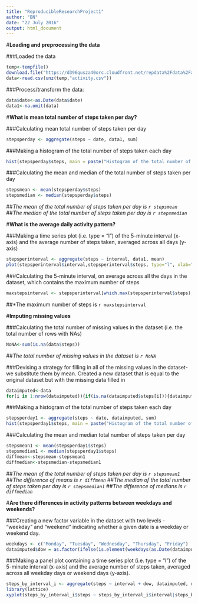 ---
title: "ReproducibleResearchProject1"
author: "BN"
date: "22 July 2016"
output: html_document
---

#**Loading and preprocessing the data**

###Loaded the data 
```{r}
temp<-tempfile()
download.file("https://d396qusza40orc.cloudfront.net/repdata%2Fdata%2Factivity.zip",temp)
data<-read.csv(unz(temp,"activity.csv"))
```

###Process/transform the data:
```{r}
data$date<-as.Date(data$date)
data1<-na.omit(data)
```

#**What is mean total number of steps taken per day?**

###Calculating mean total number of steps taken per day
```{r}
stepsperday <- aggregate(steps ~ date, data1, sum)
```

###Making a histogram of the total number of steps taken each day
```{r}
hist(stepsperday$steps, main = paste("Histogram of the total number of steps taken each day"), col=3, xlab="Number of Steps", ylab="Count")
```

###Calculating the mean and median of the total number of steps taken per day
```{r results="hide"}
stepsmean <- mean(stepsperday$steps)
stepsmedian <- median(stepsperday$steps)
```
##*The mean of the total number of steps taken per day is `r stepsmean`*
##*The median of the total number of steps taken per day is `r stepsmedian`*

#**What is the average daily activity pattern?**

###Making a time series plot (i.e. type = "l") of the 5-minute interval (x-axis) and the average number of steps taken, averaged across all days (y-axis)
```{r}
stepsperinterval <- aggregate(steps ~ interval, data1, mean)
plot(stepsperinterval$interval,stepsperinterval$steps, type="l", xlab="Interval", ylab="Average Number of Steps Taken",main="Average Number of Steps per Day by Interval")
```
###Calculating the 5-minute interval, on average across all the days in the dataset, which contains the maximum number of steps
```{r}
maxstepsinterval <- stepsperinterval[which.max(stepsperinterval$steps),1]
```

##*The maximum number of steps is `r maxstepsinterval` 

#**Imputing missing values**

###Calculating the total number of missing values in the dataset (i.e. the total number of rows with NAs)
```{r results="hide"}
NoNA<-sum(is.na(data$steps))
```
##*The total number of missing values in the dataset is `r NoNA`*

###Devising a strategy for filling in all of the missing values in the dataset- we substitute them by mean. Created a new dataset that is equal to the original dataset but with the missing data filled in
```{r}
dataimputed<-data
for(i in 1:nrow(dataimputed)){if(is.na(dataimputed$steps[i])){dataimputed$steps[i]<-0}} 

```

###Making a histogram of the total number of steps taken each day
```{r}
stepsperday1 <- aggregate(steps ~ date, dataimputed, sum)
hist(stepsperday1$steps, main = paste("Histogram of the total number of steps taken each day"), col=3, xlab="Number of Steps", ylab="Count")
```

###Calculating the mean and median total number of steps taken per day
```{r results="hide"}
stepsmean1 <- mean(stepsperday1$steps)
stepsmedian1 <- median(stepsperday1$steps)
diffmean<-stepsmean-stepsmean1
diffmedian<-stepsmedian-stepsmedian1
```

##*The mean of the total number of steps taken per day is `r stepsmean1`*
##*The difference of means is `r diffmean`*
##*The median of the total number of steps taken per day is `r stepsmedian1`*
##*The difference of medians is `r diffmedian`*

#**Are there differences in activity patterns between weekdays and weekends?**

###Creating a new factor variable in the dataset with two levels - "weekday" and "weekend" indicating whether a given date is a weekday or weekend day.
```{r}
weekdays <- c("Monday", "Tuesday", "Wednesday", "Thursday", "Friday")
dataimputed$dow = as.factor(ifelse(is.element(weekdays(as.Date(dataimputed$date)),weekdays), "Weekday", "Weekend"))
```

###Making a panel plot containing a time series plot (i.e. type = "l") of the 5-minute interval (x-axis) and the average number of steps taken, averaged across all weekday days or weekend days (y-axis).
```{r}
steps_by_interval_i <- aggregate(steps ~ interval + dow, dataimputed, mean)
library(lattice)
xyplot(steps_by_interval_i$steps ~ steps_by_interval_i$interval|steps_by_interval_i$dow, main="Average Steps per Day by Interval",xlab="Interval", ylab="Steps",layout=c(1,2), type="l")

```